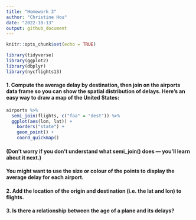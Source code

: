 ```yaml
---
title: "Homework 3"
author: "Christine Hou"
date: "2022-10-13"
output: github_document
---
```


```r
knitr::opts_chunk$set(echo = TRUE)
```

```r
library(tidyverse)
library(ggplot2)
library(dbplyr)
library(nycflights13)
```

#### 1. Compute the average delay by destination, then join on the airports data frame so you can show the spatial distribution of delays. Here’s an easy way to draw a map of the United States:

```r
airports %>%
  semi_join(flights, c("faa" = "dest")) %>%
  ggplot(aes(lon, lat)) +
    borders("state") +
    geom_point() +
    coord_quickmap()
```

#### (Don’t worry if you don’t understand what semi_join() does — you’ll learn about it next.)

#### You might want to use the size or colour of the points to display the average delay for each airport.

#### 2. Add the location of the origin and destination (i.e. the lat and lon) to flights.

#### 3. Is there a relationship between the age of a plane and its delays?

